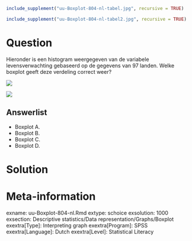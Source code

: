```r
include_supplement("uu-Boxplot-804-nl-tabel.jpg", recursive = TRUE)
```

```r
include_supplement("uu-Boxplot-804-nl-tabel2.jpg", recursive = TRUE)
```

Question
========
  
Hieronder is een histogram weergegeven van de variabele levensverwachting gebaseerd op de gegevens van 97 landen. Welke boxplot geeft deze verdeling correct weer?

![](uu-Boxplot-804-nl-tabel.jpg)


![](uu-Boxplot-804-nl-tabel2.jpg)
  
Answerlist
----------
* Boxplot A. 
* Boxplot B.
* Boxplot C. 
* Boxplot D.

Solution
========


Meta-information
================
exname: uu-Boxplot-804-nl.Rmd
extype: schoice
exsolution: 1000
exsection: Descriptive statistics/Data representation/Graphs/Boxplot
exextra[Type]: Interpreting graph
exextra[Program]: SPSS
exextra[Language]: Dutch
exextra[Level]: Statistical Literacy
